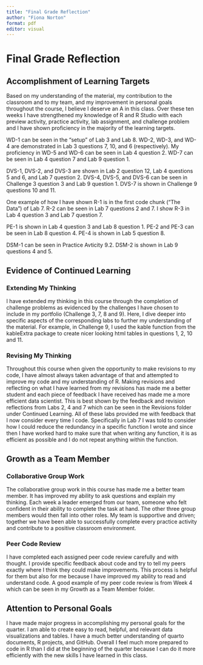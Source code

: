 ```yaml
---
title: "Final Grade Reflection"
author: "Fiona Norton"
format: pdf
editor: visual
---
```


# Final Grade Reflection

## Accomplishment of Learning Targets

Based on my understanding of the material, my contribution to the classroom and to my team, and my improvement in personal goals throughout the course, I believe I deserve an A in this class. Over these ten weeks I have strengthened my knowledge of R and R Studio with each preview activity, practice activity, lab assignment, and challenge problem and I have shown proficiency in the majority of the learning targets. 

WD-1 can be seen in the "setup" of Lab 3 and Lab 8. WD-2, WD-3, and WD-4 are demonstrated in Lab 3 questions 7, 10, and 6 (respectively). My proficiency in WD-5 and WD-6 can be seen in Lab 4 question 2. WD-7 can be seen in Lab 4 question 7 and Lab 9 question 1. 

DVS-1, DVS-2, and DVS-3 are shown in Lab 2 question 12, Lab 4 questions 5 and 6, and Lab 7 question 2. DVS-4, DVS-5, and DVS-6 can be seen in Challenge 3 question 3 and Lab 9 question 1. DVS-7 is shown in Challenge 9 questions 10 and 11.

One example of how I have shown R-1 is in the first code chunk ("The Data") of Lab 7. R-2 can be seen in Lab 7 questions 2 and  7. I show R-3 in Lab 4 question 3 and Lab 7 question 7. 

PE-1 is shown in Lab 4 question 3 and Lab 8 question 1. PE-2 and PE-3 can be seen in Lab 8 question 4. PE-4 is shown in Lab 5 question 8.

DSM-1 can be seen in Practice Avticity 9.2. DSM-2 is shown in Lab 9 questions 4 and 5. 

## Evidence of Continued Learning

### Extending My Thinking

I have extended my thinking in this course through the completion of challenge problems as evidenced by the challenges I have chosen to include in my portfolio (Challenge 3, 7, 8 and 9). Here, I dive deeper into specific aspects of the corresponding labs to further my understanding of the material. For example, in Challenge 9, I used the kable function from the kableExtra package to create nicer looking html tables in questions 1, 2, 10 and 11. 

### Revising My Thinking 

Throughout this course when given the opportunity to make revisions to my code, I have almost always taken advantage of that and attempted to improve my code and my understanding of R. Making revisions and reflecting on what I have learned from my revisions has made me a better student and each piece of feedback I have received has made me a more efficient data scientist. This is best shown by the feedback and revision reflections from Labs 2, 4 and 7 which can be seen in the Revisions folder under Continued Learning. All of these labs provided me with feedback that I now consider every time I code. Specifically in Lab 7 I was told to consider how I could reduce the redundancy in a specific function I wrote and since then I have worked hard to make sure that when writing any function, it is as efficient as possible and I do not repeat anything within the function.


## Growth as a Team Member

### Collaborative Group Work 

The collaborative group work in this course has made me a better team member. It has improved my ability to ask questions and explain my thinking. Each week a leader emerged from our team, someone who felt confident in their ability to complete the task at hand. The other three group members would then fall into other roles. My team is supportive and driven; together we have been able to successfully complete every practice activity and contribute to a positive classroom environment.

### Peer Code Review 

I have completed each assigned peer code review carefully and with thought. I provide specific feedback about code and try to tell my peers exactly where I think they could make improvements. This process is helpful for them but also for me because I have improved my ability to read and understand code. A good example of my peer code review is from Week 4 which can be seen in my Growth as a Team Member folder.

## Attention to Personal Goals 

I have made major progress in accomplishing my personal goals for the quarter. I am able to create easy to read, helpful, and relevant data visualizations and tables. I have a much better understanding of quarto documents, R projects, and GitHub. Overall I feel much more prepared to code in R than I did at the beginning of the quarter because I can do it more efficiently with the new skills I have learned in this class. 




